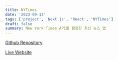 ```yaml
---
title: NYTimes
date: '2023-09-13'
tags: ['project', 'Next.js', 'React', 'NYTimes']
draft: false
summary: New York Times API를 활용한 최신 뉴스 앱
---
```


[Github Repository](https://github.com/Valentin1495/NYTimes)

[Live Website](https://nytimes-nh.vercel.app)